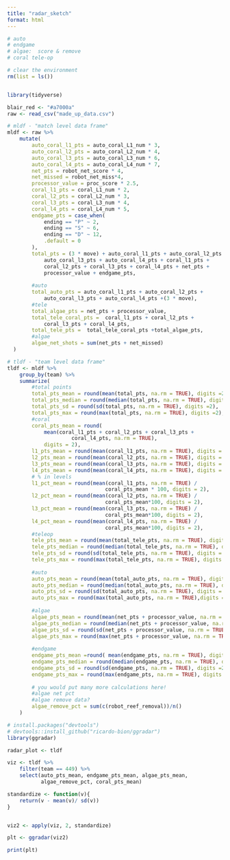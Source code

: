 ```yaml
---
title: "radar_sketch"
format: html
---
```


```r
# auto
# endgame
# algae:  score & remove
# coral tele-op
```

```r
# clear the environment
rm(list = ls())


library(tidyverse)

blair_red <- "#a7000a"
raw <- read_csv("made_up_data.csv")

# mldf - "match level data frame"
mldf <- raw %>%
    mutate(
        auto_coral_l1_pts = auto_coral_L1_num * 3, 
        auto_coral_l2_pts = auto_coral_L2_num * 4, 
        auto_coral_l3_pts = auto_coral_L3_num * 6, 
        auto_coral_l4_pts = auto_coral_L4_num * 7, 
        net_pts = robot_net_score * 4, 
        net_missed = robot_net_miss*4,
        processor_value = proc_score * 2.5, 
        coral_l1_pts = coral_L1_num * 2, 
        coral_l2_pts = coral_L2_num * 3, 
        coral_l3_pts = coral_L3_num * 4, 
        coral_l4_pts = coral_L4_num * 5, 
        endgame_pts = case_when(
            ending == "P" ~ 2, 
            ending == "S" ~ 6, 
            ending == "D" ~ 12, 
            .default = 0
        ),
        total_pts = (3 * move) + auto_coral_l1_pts + auto_coral_l2_pts + 
            auto_coral_l3_pts + auto_coral_l4_pts + coral_l1_pts + 
            coral_l2_pts + coral_l3_pts + coral_l4_pts + net_pts + 
            processor_value + endgame_pts,
        
        #auto
        total_auto_pts = auto_coral_l1_pts + auto_coral_l2_pts + 
            auto_coral_l3_pts + auto_coral_l4_pts +(3 * move),
        #tele
        total_algae_pts = net_pts + processor_value,
        total_tele_coral_pts =  coral_l1_pts + coral_l2_pts + 
            coral_l3_pts + coral_l4_pts,
        total_tele_pts =  total_tele_coral_pts +total_algae_pts,
        #algae
        algae_net_shots = sum(net_pts + net_missed)
  )

# tldf - "team level data frame"
tldf <- mldf %>%
    group_by(team) %>%
    summarize(
        #total points
        total_pts_mean = round(mean(total_pts, na.rm = TRUE), digits =2), 
        total_pts_median = round(median(total_pts, na.rm = TRUE), digits =2),
        total_pts_sd = round(sd(total_pts, na.rm = TRUE), digits =2), 
        total_pts_max = round(max(total_pts, na.rm = TRUE), digits =2),
        #coral
        coral_pts_mean = round(
            mean(coral_l1_pts + coral_l2_pts + coral_l3_pts + 
                     coral_l4_pts, na.rm = TRUE), 
            digits = 2), 
        l1_pts_mean = round(mean(coral_l1_pts, na.rm = TRUE), digits = 2), 
        l2_pts_mean = round(mean(coral_l2_pts, na.rm = TRUE), digits = 2), 
        l3_pts_mean = round(mean(coral_l3_pts, na.rm = TRUE), digits = 2), 
        l4_pts_mean = round(mean(coral_l4_pts, na.rm = TRUE), digits = 2), 
        # % in levels
        l1_pct_mean = round(mean(coral_l1_pts, na.rm = TRUE) / 
                                coral_pts_mean * 100, digits = 2), 
        l2_pct_mean = round(mean(coral_l2_pts, na.rm = TRUE) / 
                                coral_pts_mean*100, digits = 2), 
        l3_pct_mean = round(mean(coral_l3_pts, na.rm = TRUE) / 
                                coral_pts_mean*100, digits = 2), 
        l4_pct_mean = round(mean(coral_l4_pts, na.rm = TRUE) / 
                                coral_pts_mean*100, digits = 2), 
        #teleop
        tele_pts_mean = round(mean(total_tele_pts, na.rm = TRUE), digits =2), 
        tele_pts_median = round(median(total_tele_pts, na.rm = TRUE), digits =2), 
        tele_pts_sd = round(sd(total_tele_pts, na.rm = TRUE), digits = 2), 
        tele_pts_max = round(max(total_tele_pts, na.rm = TRUE), digits = 2), 
        
        #auto
        auto_pts_mean = round(mean(total_auto_pts, na.rm = TRUE), digits =2 ), 
        auto_pts_median = round(median(total_auto_pts, na.rm = TRUE), digits = 2), 
        auto_pts_sd = round(sd(total_auto_pts, na.rm = TRUE), digits = 2),
        auto_pts_max = round(max(total_auto_pts, na.rm = TRUE),digits =2),  
        
        #algae
        algae_pts_mean = round(mean(net_pts + processor_value, na.rm = TRUE), digits=2),
        algae_pts_median = round(median(net_pts + processor_value, na.rm = TRUE), digits = 2),
        algae_pts_sd = round(sd(net_pts + processor_value, na.rm = TRUE), digits =2),
        algae_pts_max = round(max(net_pts + processor_value, na.rm = TRUE), digits =2), 
        
        #endgame
        endgame_pts_mean =round( mean(endgame_pts, na.rm = TRUE), digits =2),
        endgame_pts_median = round(median(endgame_pts, na.rm = TRUE), digits =2), 
        endgame_pts_sd = round(sd(endgame_pts, na.rm = TRUE), digits =2),
        endgame_pts_max = round(max(endgame_pts, na.rm = TRUE), digits =2),
        
        # you would put many more calculations here!
        #algae net pct
        #algae remove data?
        algae_remove_pct = sum(c(robot_reef_removal))/n()
    )

```

```r
# install.packages("devtools")
# devtools::install_github("ricardo-bion/ggradar")
library(ggradar)

radar_plot <- tldf

viz <- tldf %>%
    filter(team == 449) %>%
    select(auto_pts_mean, endgame_pts_mean, algae_pts_mean, 
           algae_remove_pct, coral_pts_mean)

standardize <- function(v){
    return(v - mean(v)/ sd(v))
} 


viz2 <- apply(viz, 2, standardize)

plt <- ggradar(viz2)

print(plt)
```
